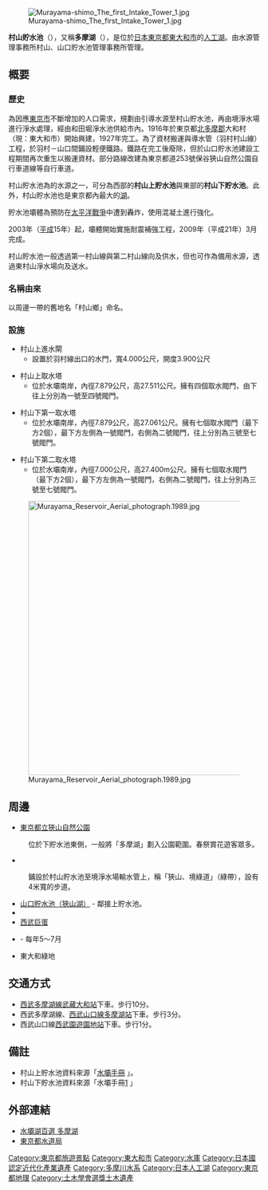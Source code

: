 {{Infobox Dam
| name = 村山上貯水池
| image = Murayama-Kami Reservoir No4.jpg
| image_size = 300px
| image_caption =
| country = {{JPN}}
| location = {{flag|Tokyo}}[[東大和市|東大和市]]
| lat_d     = 35
| lat_m     = 45
| lat_s     = 48
| lat_NS    = N
| long_d    = 139
| long_m    = 25
| long_s    = 02
| long_EW   = E
| coordinates_type   = type:landmark
| coordinates_display= inline
| crosses=[[多摩川|多摩川]][[水系|水系]]多摩川
| reservoir=多摩湖【{{link-ja|水壩湖百選|ダム湖百選}}】
| type={{link-ja|土壩|アースダム}}
| height=24.2公尺
| length=318.2公尺
| volume=333,000立方公尺
| reservoir_capacity=3,321,000立方公尺
| active_capacity=2,983,000立方公尺
| reservoir_catchmen=1.3平方公里
| owner={{link-ja|東京都水道局|東京都水道局|東京都}}
| open=1924年
}}
{{Infobox Dam
| name=村山下貯水池
| image =
| image_size = 300px
| image_caption =
| country = 日本
| location = 東京都東大和市
| lat_d     = 35
| lat_m     = 46
| lat_s     = 40
| lat_NS    = N
| long_d    = 139
| long_m    = 24
| long_s    = 55
| long_EW   = E
| coordinates_type   = type:landmark
| coordinates_display= inline
| crosses=多摩川水系多摩川
| reservoir=多摩湖【水壩湖百選】
| type=土壩
| height=32.6公尺
| length=610公尺
| volume=1,100,000立方公尺
| reservoir_capacity=12,148,000立方公尺
| active_capacity=11,843,000立方公
| reservoir_catchmen=2平方公里
| owner=東京都
| open=1927年
}}
[[File:Murayama-shimo_The_first_Intake_Tower_1.jpg|thumb]]

'''村山貯水池'''（{{jpn|j=村山貯水池|hg=むらやまちょすいち|rm=Murayama Chosuichi|f=y}}），又稱'''多摩湖'''（{{jpn|j=多摩湖|hg=たまこ|rm=Tama-ko}}），是位於[[日本|日本]][[東京都|東京都]][[東大和市|東大和市]]{{link-ja|狹山丘陵|狭山丘陵}}的[[人工湖|人工湖]]。由{{link-ja|東京都水道局|東京都水道局}}水源管理事務所村山、山口貯水池管理事務所管理。

== 概要 ==
=== 歷史 ===
為因應[[東京市|東京市]]不斷增加的人口需求，規劃由{{link-ja|羽村取水堰|羽村取水堰}}引導水源至村山貯水池，再由境淨水場進行淨水處理，經由和田堀淨水池供給市內。1916年於東京都[[北多摩郡|北多摩郡]]大和村（現：東大和市）開始興建，1927年完工。為了資材搬運與導水管（羽村村山線）工程，於羽村－山口間鋪設輕便鐵路。鐵路在完工後廢除，但於山口貯水池建設工程期間再次重生以搬運資材。部分路線改建為東京都道253號保谷狹山自然公園自行車道線等自行車道。

村山貯水池為{{link-ja|東京都水道局|東京都水道局}}的水源之一，可分為西部的'''村山上貯水池'''與東部的'''村山下貯水池'''。此外，村山貯水池也是東京都內最大的[[湖|湖]]。

貯水池壩體為預防在[[太平洋戰爭|太平洋戰爭]]中遭到轟炸，使用混凝土進行強化。

2003年（[[平成|平成]]15年）起，壩體開始實施耐震補強工程，2009年（平成21年）3月完成。

村山貯水池一般透過第一村山線與第二村山線向{{link-ja|東村山淨水場|東村山浄水場}}及{{link-ja|境淨水場|境浄水場}}供水，但也可作為備用水源，透過東村山淨水場向{{link-ja|朝霞淨水場|朝霞浄水場}}及{{link-ja|三園淨水場|三園浄水場}}送水。

=== 名稱由來 ===
以周邊一帶的舊地名「村山鄉」命名。

=== 設施 ===
*村山上進水閘
**設置於羽村線出口的水門，寬4.000公尺，開度3.900公尺

*村山上取水塔
**位於水壩南岸，內徑7.879公尺，高27.511公尺。擁有四個取水閥門，由下往上分別為一號至四號閥門。

*村山下第一取水塔
**位於水壩南岸，內徑7.879公尺，高27.061公尺。擁有七個取水閥門（最下方2個），最下方左側為一號閥門，右側為二號閥門，往上分別為三號至七號閥門。

*村山下第二取水塔
**位於水壩南岸，內徑7.000公尺，高27.400m公尺。擁有七個取水閥門（最下方2個），最下方左側為一號閥門，右側為二號閥門，往上分別為三號至七號閥門。

[[File:Murayama_Reservoir_Aerial_photograph.1989.jpg|550px]]

== 周邊 ==
*[[東京都立狹山自然公園|東京都立狹山自然公園]]
:位於下貯水池東側，一般將「多摩湖」劃入公園範圍。春祭賞花遊客眾多。
*{{link-ja|東京都道253号保谷狭山自然公園自轉車道線|東京都道253号保谷狭山自然公園自転車道線|多摩湖自轉車道}}
:鋪設於村山貯水池至境淨水場輸水管上，稱「狹山、境綠道」（綠帶），設有4米寬的步道。
*[[山口貯水池|山口貯水池（狹山湖）]] - 鄰接上貯水池。
*{{link-ja|西武園遊園地|西武園ゆうえんち}}
*[[西武巨蛋|西武巨蛋]]
*{{link-ja|所澤百合園|ところざわのゆり園|百合園}} - 每年5～7月
*東大和綠地

== 交通方式 ==
*[[西武多摩湖線|西武多摩湖線]][[武藏大和站|武藏大和站]]下車。步行10分。
*西武多摩湖線、[[西武山口線|西武山口線]][[多摩湖站|多摩湖站]]下車。步行3分。
*西武山口線[[西武園遊園地站|西武園遊園地站]]下車。步行1分。

== 備註 ==
{{Reflist}}

*村山上貯水池資料來源「[http://damnet.or.jp/cgi-bin/binranA/All.cgi?db4=0690 水壩手冊] {{Wayback|url=http://damnet.or.jp/cgi-bin/binranA/All.cgi?db4=0690 |date=20201130082117 }}」。
*村山下貯水池資料來源「水壩手冊[http://damnet.or.jp/cgi-bin/binranA/All.cgi?db4=3323] {{Wayback|url=http://damnet.or.jp/cgi-bin/binranA/All.cgi?db4=3323 |date=20201026012235 }}」

== 外部連結 ==
{{Commonscat|Murayama Reservoir}}
* [http://www.wec.or.jp/library/100selection/content/tamako.html 水壩湖百選 多摩湖] {{Wayback|url=http://www.wec.or.jp/library/100selection/content/tamako.html |date=20210131060847 }}
* [http://www.waterworks.metro.tokyo.jp/ 東京都水道局] {{Wayback|url=http://www.waterworks.metro.tokyo.jp/ |date=20201129041823 }}

{{水壩湖百選}}

{{coord|35|45|48.5|N|139|25|1.6|E|region:JP|display=title}}
{{DEFAULTSORT:Murayama Chosuichi}}
[[Category:東京都旅遊景點|Category:東京都旅遊景點]]
[[Category:東大和市|Category:東大和市]]
[[Category:水庫|Category:水庫]]
[[Category:日本國認定近代化產業遺產|Category:日本國認定近代化產業遺產]]
[[Category:多摩川水系|Category:多摩川水系]]
[[Category:日本人工湖|Category:日本人工湖]]
[[Category:東京都地理|Category:東京都地理]]
[[Category:土木學會選獎土木遺產|Category:土木學會選獎土木遺產]]